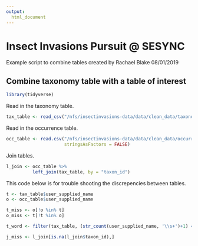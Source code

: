 ```yaml
---
output: 
  html_document
---
```


# Insect Invasions Pursuit @ SESYNC                        
Example script to combine tables created by Rachael Blake    08/01/2019                 


## Combine taxonomy table with a table of interest

```r
library(tidyverse)
```

Read in the taxonomy table.
```r
tax_table <- read_csv("/nfs/insectinvasions-data/data/clean_data/taxonomy_table.csv")
```

Read in the occurrence table.
```r
occ_table <- read.csv("/nfs/insectinvasions-data/data/clean_data/occurrence_table.csv",
                      stringsAsFactors = FALSE)
```

Join tables.
```r
l_join <- occ_table %>% 
          left_join(tax_table, by = "taxon_id")

```


This code below is for trouble shooting the discrepencies between tables.
```r
t <- tax_table$user_supplied_name
o <- occ_table$user_supplied_name

t_miss <- o[!o %in% t]
o_miss <- t[!t %in% o]

t_word <- filter(tax_table, (str_count(user_supplied_name, '\\s+')+1) == 1)
```


```r
j_miss <- l_join[is.na(l_join$taxon_id),]

```




